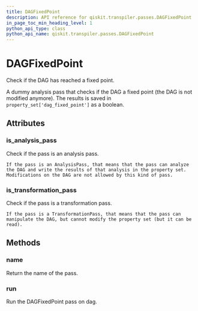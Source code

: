```yaml
---
title: DAGFixedPoint
description: API reference for qiskit.transpiler.passes.DAGFixedPoint
in_page_toc_min_heading_level: 1
python_api_type: class
python_api_name: qiskit.transpiler.passes.DAGFixedPoint
---
```


# DAGFixedPoint

<Class id="qiskit.transpiler.passes.DAGFixedPoint" github="https://github.com/qiskit/qiskit/tree/stable/0.14/qiskit/transpiler/passes/utils/dag_fixed_point.py" signature="DAGFixedPoint(*args, **kwargs)">
  Check if the DAG has reached a fixed point.

  A dummy analysis pass that checks if the DAG a fixed point (the DAG is not modified anymore). The results is saved in `property_set['dag_fixed_point']` as a boolean.

  ## Attributes

  ### is\_analysis\_pass

  <Attribute id="qiskit.transpiler.passes.DAGFixedPoint.is_analysis_pass" name="is_analysis_pass">
    Check if the pass is an analysis pass.

    If the pass is an AnalysisPass, that means that the pass can analyze the DAG and write the results of that analysis in the property set. Modifications on the DAG are not allowed by this kind of pass.
  </Attribute>

  ### is\_transformation\_pass

  <Attribute id="qiskit.transpiler.passes.DAGFixedPoint.is_transformation_pass" name="is_transformation_pass">
    Check if the pass is a transformation pass.

    If the pass is a TransformationPass, that means that the pass can manipulate the DAG, but cannot modify the property set (but it can be read).
  </Attribute>

  ## Methods

  ### name

  <Function id="qiskit.transpiler.passes.DAGFixedPoint.name" name="name" signature="DAGFixedPoint.name()">
    Return the name of the pass.
  </Function>

  ### run

  <Function id="qiskit.transpiler.passes.DAGFixedPoint.run" name="run" signature="DAGFixedPoint.run(dag)">
    Run the DAGFixedPoint pass on dag.
  </Function>
</Class>

